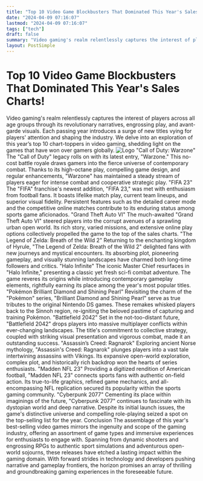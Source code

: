 ```yaml
---
title: "Top 10 Video Game Blockbusters That Dominated This Year's Sales Charts!"
date: "2024-04-09 07:16:07"
lastmod: "2024-04-09 07:16:07"
tags: ["tech"]
draft: false
summary: "Video gaming's realm relentlessly captures the interest of players across all age groups through its revolutionary narratives, engrossing play, and avant-garde visuals. Each passing year introduces a surge of new titles vying for players' attention and shaping the industry. We delve into an exploration of this year’s top 10 chart-toppers in video gaming, shedding light on the games that have won over gamers globally."
layout: PostSimple
---
```

# Top 10 Video Game Blockbusters That Dominated This Year's Sales Charts!
Video gaming's realm relentlessly captures the interest of players across all age groups through its revolutionary narratives, engrossing play, and avant-garde visuals. Each passing year introduces a surge of new titles vying for players' attention and shaping the industry. We delve into an exploration of this year’s top 10 chart-toppers in video gaming, shedding light on the games that have won over gamers globally.
<img alt="Logo" class="lazyImg" data-src="https://cdn.seniorsselection.com/src_image/e34cc624c59c4c16fe900bc658e7f014.webp" src="/statics/image/loading.webp"/>
"Call of Duty: Warzone"
The "Call of Duty" legacy rolls on with its latest entry, "Warzone." This no-cost battle royale draws gamers into the fierce universe of contemporary combat. Thanks to its high-octane play, compelling game design, and regular enhancements, "Warzone" has maintained a steady stream of players eager for intense combat and cooperative strategic play.
"FIFA 23"
The "FIFA" franchise's newest addition, "FIFA 23," was met with enthusiasm from football fans. It boasts lifelike match play, current team lineups, and superior visual fidelity. Persistent features such as the detailed career mode and the competitive online matches contribute to its enduring status among sports game aficionados.
"Grand Theft Auto VI"
The much-awaited "Grand Theft Auto VI" steered players into the corrupt avenues of a sprawling urban open world. Its rich story, varied missions, and extensive online play options collectively propelled the game to the top of the sales charts.
"The Legend of Zelda: Breath of the Wild 2"
Returning to the enchanting kingdom of Hyrule, "The Legend of Zelda: Breath of the Wild 2" delighted fans with new journeys and mystical encounters. Its absorbing plot, pioneering gameplay, and visually stunning landscapes have charmed both long-time followers and critics.
"Halo Infinite"
The iconic Master Chief resurfaces in "Halo Infinite," presenting a classic yet fresh sci-fi combat adventure. The game reveres its origins while introducing contemporary gameplay elements, rightfully earning its place among the year's most popular titles.
"Pokémon Brilliant Diamond and Shining Pearl"
Revisiting the charm of the "Pokémon" series, "Brilliant Diamond and Shining Pearl" serve as true tributes to the original Nintendo DS games. These remakes whisked players back to the Sinnoh region, re-igniting the beloved pastime of capturing and training Pokémon.
"Battlefield 2042"
Set in the not-too-distant future, "Battlefield 2042" drops players into massive multiplayer conflicts within ever-changing landscapes. The title's commitment to collective strategy, coupled with striking visual presentation and vigorous combat, made it an outstanding success.
"Assassin’s Creed: Ragnarok"
Exploring ancient Norse mythology, "Assassin's Creed: Ragnarok" plunges players into a vast tale intertwining assassins with Vikings. Its expansive open-world exploration, complex plot, and historically rich backdrop won the hearts of series enthusiasts.
"Madden NFL 23"
Providing a digitized rendition of American football, "Madden NFL 23" connects sports fans with authentic on-field action. Its true-to-life graphics, refined game mechanics, and all-encompassing NFL replication secured its popularity within the sports gaming community.
"Cyberpunk 2077"
Cementing its place within imaginings of the future, "Cyberpunk 2077" continues to fascinate with its dystopian world and deep narrative. Despite its initial launch issues, the game's distinctive universe and compelling role-playing seized a spot on the top-selling list for the year.
Conclusion
The assemblage of this year's best-selling video games mirrors the ingenuity and scope of the gaming industry, offering an assortment of game types and immersive experiences for enthusiasts to engage with. Spanning from dynamic shooters and engrossing RPGs to authentic sport simulations and adventurous open-world sojourns, these releases have etched a lasting impact within the gaming domain. With forward strides in technology and developers pushing narrative and gameplay frontiers, the horizon promises an array of thrilling and groundbreaking gaming experiences in the foreseeable future.
        